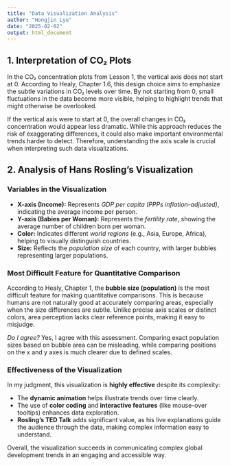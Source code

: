 ```yaml
---
title: "Data Visualization Analysis"
author: "Hongjin Lyu"
date: "2025-02-02"
output: html_document
---
```


## 1. Interpretation of CO₂ Plots

In the CO₂ concentration plots from Lesson 1, the vertical axis does not start at 0. According to Healy, Chapter 1.6, this design choice aims to emphasize the subtle variations in CO₂ levels over time. By not starting from 0, small fluctuations in the data become more visible, helping to highlight trends that might otherwise be overlooked.

If the vertical axis were to start at 0, the overall changes in CO₂ concentration would appear less dramatic. While this approach reduces the risk of exaggerating differences, it could also make important environmental trends harder to detect. Therefore, understanding the axis scale is crucial when interpreting such data visualizations.

## 2. Analysis of Hans Rosling's Visualization

### Variables in the Visualization

- **X-axis (Income):** Represents *GDP per capita (PPPs inflation-adjusted)*, indicating the average income per person.
- **Y-axis (Babies per Woman):** Represents the *fertility rate*, showing the average number of children born per woman.
- **Color:** Indicates different *world regions* (e.g., Asia, Europe, Africa), helping to visually distinguish countries.
- **Size:** Reflects the *population size* of each country, with larger bubbles representing larger populations.

### Most Difficult Feature for Quantitative Comparison

According to Healy, Chapter 1, the **bubble size (population)** is the most difficult feature for making quantitative comparisons. This is because humans are not naturally good at accurately comparing areas, especially when the size differences are subtle. Unlike precise axis scales or distinct colors, area perception lacks clear reference points, making it easy to misjudge.

*Do I agree?* Yes, I agree with this assessment. Comparing exact population sizes based on bubble area can be misleading, while comparing positions on the x and y axes is much clearer due to defined scales.

### Effectiveness of the Visualization

In my judgment, this visualization is **highly effective** despite its complexity:

- The **dynamic animation** helps illustrate trends over time clearly.
- The use of **color coding** and **interactive features** (like mouse-over tooltips) enhances data exploration.
- **Rosling's TED Talk** adds significant value, as his live explanations guide the audience through the data, making complex information easy to understand.

Overall, the visualization succeeds in communicating complex global development trends in an engaging and accessible way.
